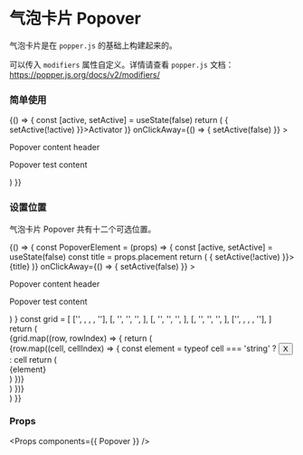 
<Meta title="Popover" component={Popover} />

# 气泡卡片 Popover

气泡卡片是在 `popper.js` 的基础上构建起来的。

可以传入 `modifiers` 属性自定义。详情请查看 `popper.js` 文档：https://popper.js.org/docs/v2/modifiers/

### 简单使用

<Preview>
  <Story name="Popover">
    {() => {
      const [active, setActive] = useState(false)
      return (
        <Popover
          active={active}
          activator={(
            <Button onClick={() => { setActive(!active) }}>Activator</Button>
          )}
          onClickAway={() => { setActive(false) }}
        >
          <div className="m-4 w-48 h-24">
            <p>Popover content header</p>
            <p>Popover test content</p>
          </div>
        </Popover>
      )
    }}
  </Story>
</Preview>

### 设置位置

气泡卡片 Popover 共有十二个可选位置。

<Preview>
  <Story name="Popover with Position">
    {() => {
      const PopoverElement = (props) => {
        const [active, setActive] = useState(false)
        const title = props.placement
        return (
          <Popover
            {...props}
            active={active}
            activator={(
              <Button style={{ width: 112 }} onClick={() => { setActive(!active) }}>{title}</Button>
            )}
            onClickAway={() => { setActive(false) }}
          >
            <div className="m-4 w-48 h-24">
              <p>Popover content header</p>
              <p>Popover test content</p>
            </div>
          </Popover>
        )
      }
      const grid = [
        ['', <PopoverElement placement='top-start' />, <PopoverElement placement='top' />, <PopoverElement placement='top-end' />, ''],
        [<PopoverElement placement='left-start' />, '', '', '', <PopoverElement placement='right-start' />],
        [<PopoverElement placement='left' />, '', '', '', <PopoverElement placement='right' />],
        [<PopoverElement placement='left-end' />, '', '', '', <PopoverElement placement='right-end' />],
        ['', <PopoverElement placement='bottom-start' />, <PopoverElement placement='bottom' />, <PopoverElement placement='bottom-end' />, ''],
      ]
      return (
        <div className="flex flex-col">
          {grid.map((row, rowIndex) => {
            return (
              <div key={rowIndex} className="row flex flex-row">
                {row.map((cell, cellIndex) => {
                  const element = typeof cell === 'string' ? <Button style={{ width: 112, visibility: 'hidden' }}>X</Button> : cell
                  return (
                    <div key={cellIndex} className="cell m-1">{element}</div>
                  )
                })}
              </div>
            )
          })}
        </div>
      )
    }}
  </Story>
</Preview>

### Props

<Props components={{ Popover }} />